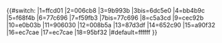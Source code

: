 {{#switch:{{{1}}}
|1=ffcd01
|2=006cb8
|3=9b993b
|3bis=6dc5e0
|4=bb4b9c
|5=f68f4b
|6=77c696
|7=f59fb3
|7bis=77c696
|8=c5a3cd
|9=cec92b
|10=e0b03b
|11=906030
|12=008b5a
|13=87d3df
|14=652c90
|15=a90f32
|16=ec7cae
|17=ec7cae
|18=95bf32
|#default=ffffff
}}<noinclude>{{documentation}}</noinclude>